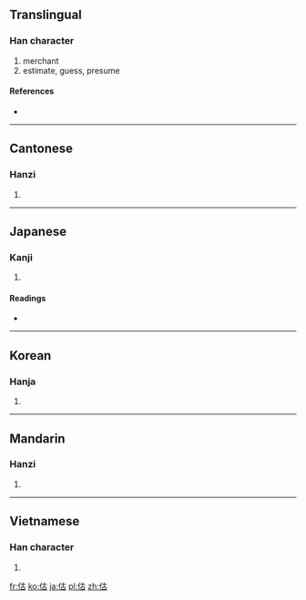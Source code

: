 ==Translingual==

===Han character===
{{Han char|rn=9|rad=人|as=05|sn=7|four=2426<sub>0</sub>|canj=人十口 (OJR)}}

# merchant
# estimate, guess, presume

====References====
* {{Han ref|kx=0096.170|dkj=00467|dj=0205.010|hdz=10129.150|uh=4F30|ud=20272|bh=A6F4|bd=42740}}

----

==Cantonese==

===Hanzi===
{{yue-hanzi|jyut=|y=gu2, gu3}}

# {{defn|Cantonese|sort=人05}}

----

==Japanese==

===Kanji===
{{ja-kanji|grade=|rs=人05}}

# {{defn|Japanese|sort=人05}}

====Readings====
* {{ja-readings|on=[[こ]] (ko)|kun=[[あきなう]] (akinau), [[あたい]] (atai)}}

----

==Korean==

===Hanja===
{{ko-hanja|hangeul=고|rv=go|mr=ko}}

# {{defn|Korean|sort=人05}}

----

==Mandarin==

===Hanzi===
{{cmn-hanzi|pin=[[gū]] ([[gu1]]), [[gǔ]] ([[gu3]]), [[gù]] ([[gu4]])|wg=ku<sup>1</sup>, ku<sup>3</sup>, ku<sup>4</sup>}}

# {{defn|Mandarin|sort=人05}}

----

==Vietnamese==

===Han character===
{{vi-hantu|[[cô]], [[cố]]|rs=人05}}

# {{defn|Vietnamese|sort=人05}}

[[fr:估]]
[[ko:估]]
[[ja:估]]
[[pl:估]]
[[zh:估]]